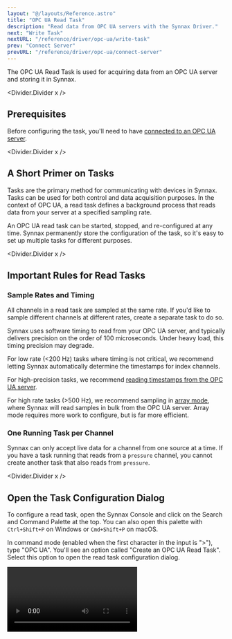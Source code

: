 ```yaml
---
layout: "@/layouts/Reference.astro"
title: "OPC UA Read Task"
description: "Read data from OPC UA servers with the Synnax Driver."
next: "Write Task"
nextURL: "/reference/driver/opc-ua/write-task"
prev: "Connect Server"
prevURL: "/reference/driver/opc-ua/connect-server"
---
```



The OPC UA Read Task is used for acquiring data from an OPC UA server and storing it in
Synnax.

<Divider.Divider x />

## Prerequisites

Before configuring the task, you'll need to have
[connected to an OPC UA server](/reference/driver/opc-ua/connect-server).

<Divider.Divider x />

## A Short Primer on Tasks

Tasks are the primary method for communicating with devices in Synnax. Tasks can be used
for both control and data acquisition purposes. In the context of OPC UA, a read task
defines a background process that reads data from your server at a specified sampling
rate.

An OPC UA read task can be started, stopped, and re-configured at any time. Synnax
permanently store the configuration of the task, so it's easy to set up multiple tasks
for different purposes.

<Divider.Divider x />

## Important Rules for Read Tasks

### Sample Rates and Timing

All channels in a read task are sampled at the same rate. If you'd like to sample
different channels at different rates, create a separate task to do so.

Synnax uses software timing to read from your OPC UA server, and typically delivers
precision on the order of 100 microseconds. Under heavy load, this timing precision may
degrade.

For low rate (&lt;200 Hz) tasks where timing is not critical, we recommend letting
Synnax automatically determine the timestamps for index channels.

For high-precision tasks, we recommend
[reading timestamps from the OPC UA server](#reading-timestamps-from-the-opc-ua-server).

For high rate tasks (>500 Hz), we recommend sampling in
[array mode](#default-sampling-vs-array-sampling), where Synnax will read samples in
bulk from the OPC UA server. Array mode requires more work to configure, but is far more
efficient.

### One Running Task per Channel

Synnax can only accept live data for a channel from one source at a time. If you have a
task running that reads from a `pressure` channel, you cannot create another task that
also reads from `pressure`.

<Divider.Divider x />

## Open the Task Configuration Dialog

To configure a read task, open the Synnax Console and click on the Search and Command
Palette at the top. You can also open this palette with `Ctrl+Shift+P` on Windows or
`Cmd+Shift+P` on macOS.

In command mode (enabled when the first character in the input is ">"), type "OPC UA".
You'll see an option called "Create an OPC UA Read Task". Select this option to open the
read task configuration dialog.

<Video client:only="react" id="device-drivers/opc-ua/read-task/open" />

You can also open the dialog by clicking in the top-right corner of the window and
selecting the add icon (<Icon.Add />), or opening the context menu on an OPC UA server
from the Devices Toolbar.

<Divider.Divider x />

## Task Configuration Parameters

<Table>
  <thead>
    <tr>
      <th>Field</th>
      <th>Description</th>
    </tr>
  </thead>
  <tbody>
    <tr>
      <td>Name</td>
      <td>A name for your read task.</td>
    </tr>
    <tr>
      <td>OPC UA Server</td>
      <td>Which OPC UA server the task will read from.</td>
    </tr>
    <tr>
      <td>Data Saving</td>
      {
        <td>
          Data saving defines whether acquired data will be permanently stored in
          Synnax. When enabled, Synnax will both stream and store data. When disabled,
          Synnax will only stream data for real-time visualization. Historical data will
          not be available for review.
        </td>
      }
    </tr>
    <tr>
      <td>Sample Rate</td>
      <td>How often, in Hz, Synnax polls data from the OPC UA server.</td>
    </tr>
    <tr>
      <td>Array Sampling</td>
      <td>Whether to use array sampling mode for this task.</td>
    </tr>
    <tr>
      <td>Stream Rate</td>
      {
        <td>
          How often, in Hz, Synnax streams data to the Synnax database. This option is
          only available when array sampling is off.
        </td>
      }
    </tr>
    <tr>
      <td>Array Size</td>
      {
        <td>
          The number of samples to read in bulk from the OPC UA server. This option is
          only available when array sampling is on.
        </td>
      }
    </tr>
  </tbody>
</Table>

### Sample Rate vs. Stream Rate

There are two parameters to control the timing of the task: the sample rate and the
stream rate. The sample rate defines how often Synnax will poll the OPC UA server for
new data, while the stream rate defines how often the task will stream data into Synnax.

For example, if you set the sample rate to 10 Hz and the stream rate to 1 Hz, Synnax
will poll the OPC UA server every 100 ms, collect 10 samples, and then forward these
samples to the Core.

For very low rate tasks (&lt;50 Hz), we recommend setting the stream rate to the same
value as the sample rate. For higher rate tasks, lowering the stream rate can
significantly improve performance. It's best to keep the stream rate below 50 Hz unless
you need to quickly process incoming data in real-time.

### Default Sampling vs. Array Sampling

The default sampling mode reads a single sample from the server for each channel in the
task at the specified sampling rate. This is the simplest mode to configure, and is
ideal for most applications that don't require high data rates. We recommend setting the
sampling rate to the same sampling rate as the OPC UA server.

Array sampling is a more advanced method of reading data from an OPC UA server, and is
typically only necessary for very high rate tasks (&gt;500 Hz). Instead of reading
single samples from the server, Synnax will read many samples in bulk. Array sampling
requires a little bit of tuning to set up.

<Note.Note variant="info">
  When experimenting with array based sampling, we recommend running a separate [Synnax
  Core](/reference/core/quick-start) with a memory-backed data store. This will allow
  you to quickly test different configurations without writing a large amount of
  experimental data to your production database.
</Note.Note>

Running a task with array sampling enabled can result in both **oversampling** and
**undersampling**. Oversampling occurs when the OPC UA server doesn't completely replace
all values in the array before Synnax reads it. Undersampling can occur when the OPC UA
server is rewriting the array faster than Synnax can read it.

We recommend setting the sampling rate to the same sampling rate as the OPC UA server
and setting the array size to be an integer factor of the sampling rate. For very high
data rates, undersampling and oversampling by a few samples in the array can occur under
normal operating conditions. This typically is not a problem.

### Reading Timestamps from the OPC UA Server

If the time channels for your corresponding data channels are not in the task, Synnax
will automatically generate timestamps when reading data from the server. This is fine
when you are not concerned with the exact timing of the data.

If you would like to pull exact timestamps from the OPC UA server, simply add the time
channel to the task.

<Divider.Divider x />

## Adding Channels to a Task

To add a channel to a task, simply find the desired channel in the browser and drag it
over to the channels window. From here, you can change the name of the channel. If you
would like to stop a channel from being read, you can click the disable/enable button to
the right of the channel.

To configure the task, just click the "Configure" button. This will save the task
configuration, and you will be able to pause and resume the tasks whenever you want.

<Video client:only="react" id="device-drivers/opc-ua/read-task/channels" />

<Divider.Divider x />

## Stopping and Starting Tasks

To stop and start a task, you can open up the Tasks Toolbar on the left-hand side and
click play and pause. You can also click the play/pause icon in the bottom of the task
configuration window.

<Video client:only="react" id="device-drivers/opc-ua/read-task/start-stop" />
